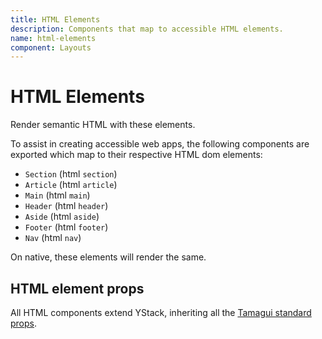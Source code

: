 ```yaml
---
title: HTML Elements
description: Components that map to accessible HTML elements.
name: html-elements
component: Layouts
---
```


# HTML Elements

<Description>Render semantic HTML with these elements.</Description>

To assist in creating accessible web apps, the following components are exported which map to their respective HTML dom elements:

- `Section` (html `section`)
- `Article` (html `article`)
- `Main` (html `main`)
- `Header` (html `header`)
- `Aside` (html `aside`)
- `Footer` (html `footer`)
- `Nav` (html `nav`)

On native, these elements will render the same.

## HTML element props

All HTML components extend YStack, inheriting all the [Tamagui standard props](/docs/intro/props).
